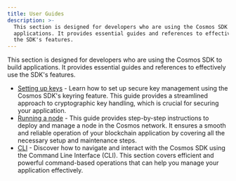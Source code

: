 ```yaml
---
title: User Guides
description: >-
  This section is designed for developers who are using the Cosmos SDK to build
  applications. It provides essential guides and references to effectively use
  the SDK's features.
---
```


This section is designed for developers who are using the Cosmos SDK to build applications. It provides essential guides and references to effectively use the SDK's features.

* [Setting up keys](/docs/sdk/v0.53/documentation/operations/keyring) - Learn how to set up secure key management using the Cosmos SDK's keyring feature. This guide provides a streamlined approach to cryptographic key handling, which is crucial for securing your application.
* [Running a node](/docs/sdk/v0.53/documentation/operations/run-node) - This guide provides step-by-step instructions to deploy and manage a node in the Cosmos network. It ensures a smooth and reliable operation of your blockchain application by covering all the necessary setup and maintenance steps.
* [CLI](/docs/sdk/v0.53/documentation/operations/interact-node) - Discover how to navigate and interact with the Cosmos SDK using the Command Line Interface (CLI). This section covers efficient and powerful command-based operations that can help you manage your application effectively.
